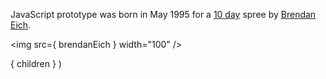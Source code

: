 
JavaScript prototype was born in May 1995 for a
[10 day](https://thenewstack.io/brendan-eich-on-creating-javascript-in-10-days-and-what-hed-do-differently-today/)
spree by [Brendan Eich](https://brendaneich.com/).

<img src={ brendanEich } width="100" />

  <Layout>
    { children }
  </Layout>
)

